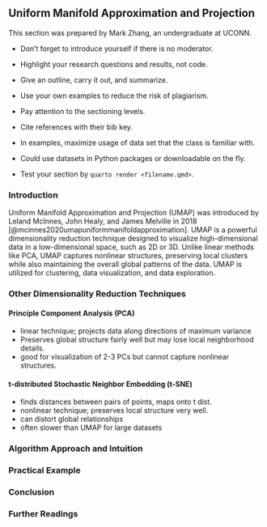 ## Uniform Manifold Approximation and Projection

This section was prepared by Mark Zhang, an undergraduate at UCONN.

+ Don’t forget to introduce yourself if there is no moderator.
+ Highlight your research questions and results, not code.
+ Give an outline, carry it out, and summarize.
+ Use your own examples to reduce the risk of plagiarism.

+ Pay attention to the sectioning levels.
+ Cite references with their bib key.
+ In examples, maximize usage of data set that the class is familiar with.
+ Could use datasets in Python packages or downloadable on the fly.
+ Test your section by `quarto render <filename.qmd>`.


### Introduction

Uniform Manifold Approximation and Projection (UMAP) was introduced by 
Leland McInnes, John Healy, and James Melville in 2018
[@mcinnes2020umapuniformmanifoldapproximation]. UMAP is a powerful dimensionality
reduction technique designed to visualize high-dimensional data in a 
low-dimensional space, such as 2D or 3D. Unlike linear methods like PCA, 
UMAP captures nonlinear structures, preserving local clusters while also 
maintaining the overall global patterns of the data. UMAP is utilized for
clustering, data visualization, and data exploration.


### Other Dimensionality Reduction Techniques

#### Principle Component Analysis (PCA)
- linear technique; projects data along directions of maximum variance
- Preserves global structure fairly well but may lose local neighborhood 
  details.
- good for visualization of 2-3 PCs but cannot capture nonlinear
  structures.


#### t-distributed Stochastic Neighbor Embedding (t-SNE)
- finds distances between pairs of points, maps onto t dist.
- nonlinear technique; preserves local structure very well.
- can distort global relationships
- often slower than UMAP for large datasets

### Algorithm Approach and Intuition




### Practical Example



### Conclusion



### Further Readings


